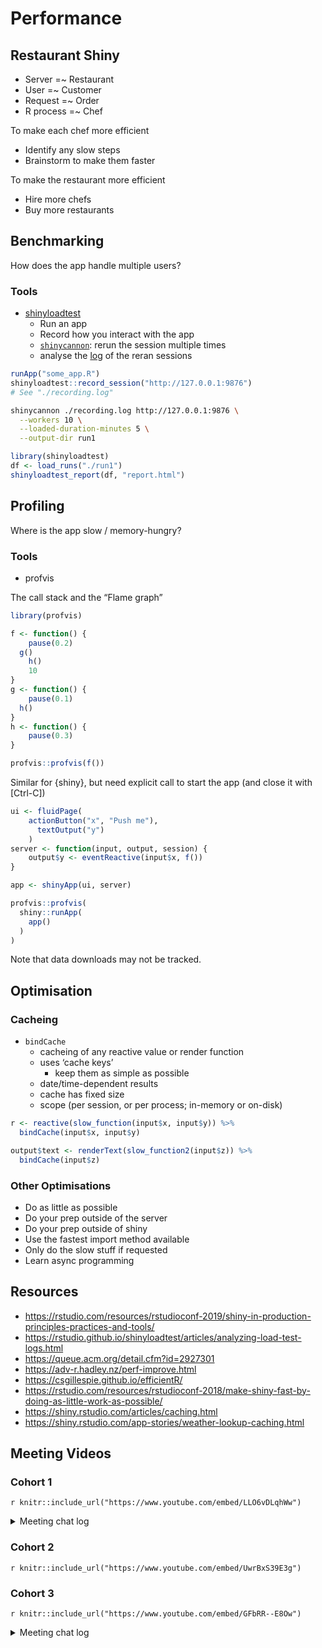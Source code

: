# Performance

## Restaurant Shiny

- Server =~ Restaurant
- User =~ Customer
- Request =~ Order
- R process =~ Chef

To make each chef more efficient

- Identify any slow steps
- Brainstorm to make them faster

To make the restaurant more efficient

- Hire more chefs
- Buy more restaurants

## Benchmarking

How does the app handle multiple users?

### Tools

- [shinyloadtest](https://rstudio.github.io/shinyloadtest/)
  - Run an app
  - Record how you interact with the app
  - [`shinycannon`](https://rstudio.github.io/shinyloadtest/#shinycannon): rerun the session
    multiple times
  - analyse the
    [log](https://rstudio.github.io/shinyloadtest/articles/analyzing-load-test-logs.html)
    of the reran sessions

```r
runApp("some_app.R")
shinyloadtest::record_session("http://127.0.0.1:9876")
# See "./recording.log"
```

```bash
shinycannon ./recording.log http://127.0.0.1:9876 \
  --workers 10 \
  --loaded-duration-minutes 5 \
  --output-dir run1
```

```r
library(shinyloadtest)
df <- load_runs("./run1")
shinyloadtest_report(df, "report.html")
```

## Profiling

Where is the app slow / memory-hungry?

### Tools

- profvis

The call stack and the "Flame graph"

```r
library(profvis)

f <- function() {
    pause(0.2)
  g()
    h()
    10
}
g <- function() {
    pause(0.1)
  h()
}
h <- function() {
    pause(0.3)
}

profvis::profvis(f())
```

Similar for {shiny}, but need explicit call to start the app (and close it with [Ctrl-C])

```r
ui <- fluidPage(
    actionButton("x", "Push me"),
      textOutput("y")
    )
server <- function(input, output, session) {
    output$y <- eventReactive(input$x, f())
}

app <- shinyApp(ui, server)
```

```r
profvis::profvis(
  shiny::runApp(
    app()
  )
)
```

Note that data downloads may not be tracked.

## Optimisation

### Cacheing

- `bindCache`
  - cacheing of any reactive value or render function
  - uses 'cache keys'
    - keep them as simple as possible
  - date/time-dependent results
  - cache has fixed size
  - scope (per session, or per process; in-memory or on-disk)

```r
r <- reactive(slow_function(input$x, input$y)) %>%
  bindCache(input$x, input$y)

output$text <- renderText(slow_function2(input$z)) %>%
  bindCache(input$z)
```

### Other Optimisations

- Do as little as possible
- Do your prep outside of the server
- Do your prep outside of shiny
- Use the fastest import method available
- Only do the slow stuff if requested
- Learn async programming

## Resources

- [https://rstudio.com/resources/rstudioconf-2019/shiny-in-production-principles-practices-and-tools/]()
- [https://rstudio.github.io/shinyloadtest/articles/analyzing-load-test-logs.html]()
- [https://queue.acm.org/detail.cfm?id=2927301]()
- [https://adv-r.hadley.nz/perf-improve.html]()
- [https://csgillespie.github.io/efficientR/]()
- [https://rstudio.com/resources/rstudioconf-2018/make-shiny-fast-by-doing-as-little-work-as-possible/]()
- [https://shiny.rstudio.com/articles/caching.html]()
- [https://shiny.rstudio.com/app-stories/weather-lookup-caching.html]()


## Meeting Videos

### Cohort 1

`r knitr::include_url("https://www.youtube.com/embed/LLO6vDLqhWw")`

<details>
  <summary> Meeting chat log </summary>
  
```
00:07:09	Russ Hyde:	Hi
00:45:54	Robert Overman:	Are we having a session on shiny server?
01:01:58	docksbox@pm.me:	Thanks!
01:04:51	docksbox@pm.me:	Yes, sure
```
</details>

### Cohort 2

`r knitr::include_url("https://www.youtube.com/embed/UwrBxS39E3g")`


### Cohort 3

`r knitr::include_url("https://www.youtube.com/embed/GFbRR--E8Ow")`

<details>
  <summary>Meeting chat log</summary>
```
00:06:14	Brendan Lam:	What function records interactions with your Shiny app? How do you simulate users interacting with your app?
What is a flame graph and how do you interpret it?
What are the cache key and scope?
What are two ways of optimizing your app
00:09:25	Brendan Lam:	https://rstudio.github.io/promises/
00:14:39	Brendan Lam:	https://github.com/rstudio/shinycannon/issues/69#issuecomment-1322390215
00:22:46	Brendan Lam:	We start with f().
Then f() calls g(),
Then g() calls h().
Then f() calls h().
00:28:03	Brendan Lam:	https://memoise.r-lib.org/
00:38:16	Brendan Lam:	arrow::write_feather()
00:38:23	Brendan Lam:	arrow::read_feather()
00:38:30	Brendan Lam:	qs::qread()/qs::qsave() instead of readRDS()/saveRDS()
00:41:15	Brendan Lam:	https://rstudio.com/resources/rstudioconf-2019/shiny-in-production-principles-practices-and-tools/
https://rstudio.github.io/shinyloadtest/articles/analyzing-load-test-logs.html
https://queue.acm.org/detail.cfm?id=2927301
https://adv-r.hadley.nz/perf-improve.html
https://csgillespie.github.io/efficientR/
https://rstudio.com/resources/rstudioconf-2018/make-shiny-fast-by-doing-as-little-work-as-possible/
https://shiny.rstudio.com/articles/caching.html
https://shiny.rstudio.com/app-stories/weather-lookup-caching.html
00:45:15	Brendan Lam:	https://twitter.com/brendannathanl1
```
</details>


<!--
### Cohort 4

`r knitr::include_url("https://www.youtube.com/embed/URL")`

<details>
  <summary>Meeting chat log</summary>
```
LOG
```
</details>
-->
